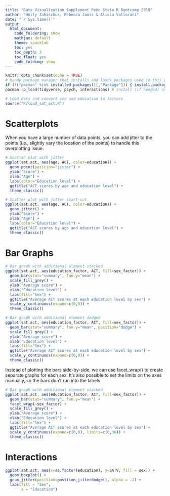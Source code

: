 ```yaml
---
title: "Data Visualization Supplement Penn State R Bootcamp 2019"
author: "Holly Zaharchuk, Rebecca Janis & Alicia Vallorani"
date: "`r Sys.time()`"
output:
  html_document:
    code_foldering: show
    mathjax: default
    theme: spacelab
    toc: yes
    toc_depth: 3
    toc_float: yes
    code_folding: show
---
```


```r
knitr::opts_chunk$set(echo = TRUE)
# handy package manager that installs and loads packages used in this document
if (!("pacman" %in% installed.packages()[,"Package"])) { install.packages("pacman") } 
pacman::p_load(tidyverse, psych, interactions) # install (if needed) and load packages

# Load data and convert sex and education to factors
source("R/load_sat_act.R")
```

# Scatterplots
When you have a large number of data points, you can add jitter to the points (i.e., slightly vary the location of the points) to handle this overplotting issue.
```r
# Scatter plot with jitter
ggplot(sat.act, aes(age, ACT, color=education)) +
  geom_point(position="jitter") +
  ylab("Score") +
  xlab("Age") +
  labs(color="Education level") +
  ggtitle("ACT scores by age and education level") +
  theme_classic()

# Scatter plot with jitter short-cut
ggplot(sat.act, aes(age, ACT, color=education)) +
  geom_jitter() +
  ylab("Score") +
  xlab("Age") +
  labs(color="Education level") +
  ggtitle("ACT scores by age and education level") +
  theme_classic()
```


# Bar Graphs
```r
# Bar graph with additional element stacked
ggplot(sat.act, aes(education_factor, ACT, fill=sex_factor)) +
  geom_bar(stat="summary", fun.y="mean") +
  scale_fill_grey() +
  ylab("Average score") +
  xlab("Education level") +
  labs(fill="Sex") +
  ggtitle("Average ACT scores at each education level by sex") +
  scale_y_continuous(expand=c(0,0)) +
  theme_classic()

# Bar graph with additional element dodged
ggplot(sat.act, aes(education_factor, ACT, fill=sex_factor)) +
  geom_bar(stat="summary", fun.y="mean", position="dodge") +
  scale_fill_grey() +
  ylab("Average score") +
  xlab("Education level") +
  labs(fill="Sex") +
  ggtitle("Average ACT scores at each education level by sex") +
  scale_y_continuous(expand=c(0,0)) +
  theme_classic()
```

Instead of plotting the bars side-by-side, we can use facet_wrap() to create separate graphs for each sex. It's also possible to set the limits on the axes manually, so the bars don't run into the labels.

```r
# Bar graph with additional element stacked
ggplot(sat.act, aes(education_factor, ACT, fill=sex_factor)) +
  geom_bar(stat="summary", fun.y="mean") +
  facet_wrap(~sex_factor) +
  scale_fill_grey() +
  ylab("Average score") +
  xlab("Education level") +
  labs(fill="Sex") +
  ggtitle("Average ACT scores at each education level by sex") +
  scale_y_continuous(expand=c(0,0), limits=c(0,36)) +
  theme_classic()
```

# Interactions
```r
ggplot(sat.act, aes(x=as.factor(education), y=SATV, fill = sex)) +
  geom_boxplot() + 
  geom_jitter(position=position_jitterdodge(), alpha = .2) + 
  labs(fill = "Sex",
       x = "Education")
```

